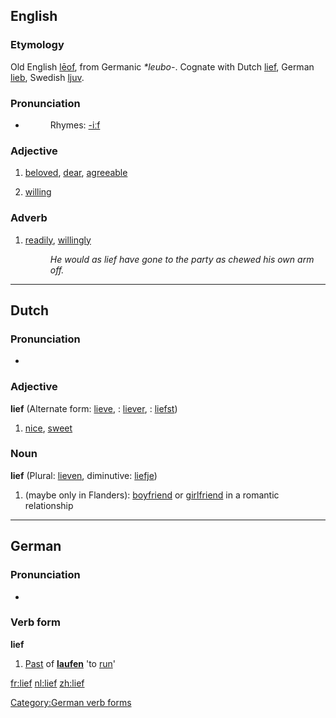 ==English==

===Etymology===
Old English [[leof|lēof]], from Germanic ''*leubo-''. Cognate with Dutch [[#Dutch|lief]], German [[lieb]], Swedish [[ljuv]].

===Pronunciation===
*{{IPA|/li:f/}}
*:Rhymes: [[Rhymes:English:-iːf|-iːf]]

===Adjective===
{{en-ad|lief}}

# {{archaic}} [[beloved]], [[dear]], [[agreeable]]
# {{archaic}} [[willing]]

===Adverb===
{{en-ad|lief}}

# {{archaic}} [[readily]], [[willingly]]
#: ''He would as lief have gone to the party as chewed his own arm off.''

----

==Dutch==

===Pronunciation===
*{{IPA|[lief]}}

===Adjective===
'''lief''' (Alternate form: [[lieve]], {{compar}}: [[liever]], {{superl}}: [[liefst]])

# [[nice]], [[sweet]]

===Noun===
'''lief''' (Plural: [[lieven]], diminutive: [[liefje]])

# (maybe only in Flanders): [[boyfriend]] or [[girlfriend]] in a romantic relationship

----

==German==

===Pronunciation===
*{{IPA|[liːf]}}

===Verb form===
'''lief'''

# [[Past]] of '''[[laufen]]''' 'to [[run]]'

[[Category:German verb forms]]

[[fr:lief]]
[[nl:lief]]
[[zh:lief]]